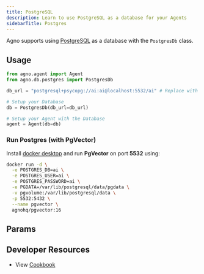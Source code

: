 ```yaml
---
title: PostgreSQL
description: Learn to use PostgreSQL as a database for your Agents
sidebarTitle: Postgres
---
```


Agno supports using [PostgreSQL](https://www.postgresql.org/) as a database with the `PostgresDb` class.

## Usage

```python postgres_for_agent.py
from agno.agent import Agent
from agno.db.postgres import PostgresDb

db_url = "postgresql+psycopg://ai:ai@localhost:5532/ai" # Replace with your own connection string

# Setup your Database
db = PostgresDb(db_url=db_url)

# Setup your Agent with the Database
agent = Agent(db=db)
```

### Run Postgres (with PgVector)

Install [docker desktop](https://docs.docker.com/desktop/install/mac-install/) and run **PgVector** on port **5532** using:

```bash
docker run -d \
  -e POSTGRES_DB=ai \
  -e POSTGRES_USER=ai \
  -e POSTGRES_PASSWORD=ai \
  -e PGDATA=/var/lib/postgresql/data/pgdata \
  -v pgvolume:/var/lib/postgresql/data \
  -p 5532:5432 \
  --name pgvector \
  agnohq/pgvector:16
```

## Params

<Snippet file="db-postgres-params.mdx" />

## Developer Resources

- View [Cookbook](https://github.com/agno-agi/agno/tree/v2.0/cookbook/db/postgres/postgres_for_agent.py)
